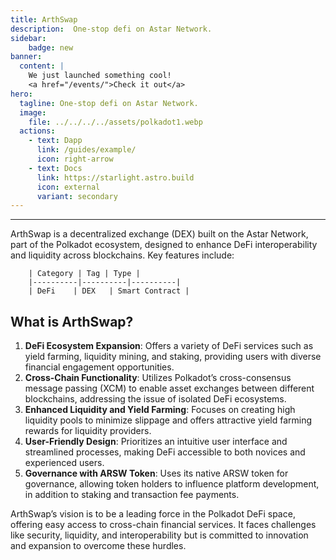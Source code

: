 ```yaml
---
title: ArthSwap
description:  One-stop defi on Astar Network.
sidebar:
    badge: new
banner:
  content: |
    We just launched something cool!
    <a href="/events/">Check it out</a>
hero:
  tagline: One-stop defi on Astar Network.
  image: 
    file: ../../../../assets/polkadot1.webp
  actions:
    - text: Dapp
      link: /guides/example/
      icon: right-arrow
    - text: Docs
      link: https://starlight.astro.build
      icon: external
      variant: secondary
---
```



-------------
    
ArthSwap is a decentralized exchange (DEX) built on the Astar Network, part of the Polkadot ecosystem, designed to enhance DeFi interoperability and liquidity across blockchains. Key features include:

        | Category | Tag | Type |
        |----------|----------|----------|
        | DeFi    | DEX   | Smart Contract | 


What is ArthSwap?
-----------------

1. **DeFi Ecosystem Expansion**: Offers a variety of DeFi services such as yield farming, liquidity mining, and staking, providing users with diverse financial engagement opportunities.
2. **Cross-Chain Functionality**: Utilizes Polkadot’s cross-consensus message passing (XCM) to enable asset exchanges between different blockchains, addressing the issue of isolated DeFi ecosystems.
3. **Enhanced Liquidity and Yield Farming**: Focuses on creating high liquidity pools to minimize slippage and offers attractive yield farming rewards for liquidity providers.
4. **User-Friendly Design**: Prioritizes an intuitive user interface and streamlined processes, making DeFi accessible to both novices and experienced users.
5. **Governance with ARSW Token**: Uses its native ARSW token for governance, allowing token holders to influence platform development, in addition to staking and transaction fee payments.

ArthSwap’s vision is to be a leading force in the Polkadot DeFi space, offering easy access to cross-chain financial services. It faces challenges like security, liquidity, and interoperability but is committed to innovation and expansion to overcome these hurdles.

 <DirectoryLinks directory="dapps" />